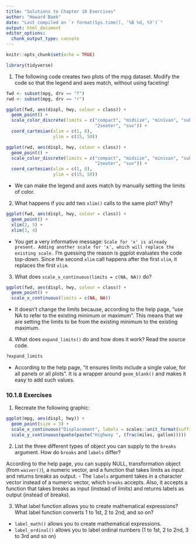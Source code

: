 ```yaml
---
title: "Solutions to Chapter 10 Exercises"
author: "Howard Baek"
date: "Last compiled on `r format(Sys.time(), '%B %d, %Y')`"
output: html_document
editor_options: 
  chunk_output_type: console
---
```


```r
knitr::opts_chunk$set(echo = TRUE)
```

```r
library(tidyverse)
```


1. The following code creates two plots of the mpg dataset. Modify the code so that the legend and axes match, without using faceting!

```r
fwd <- subset(mpg, drv == "f")
rwd <- subset(mpg, drv == "r")

ggplot(fwd, aes(displ, hwy, colour = class)) +
  geom_point() +
  scale_color_discrete(limits = c("compact", "midsize", "minivan", "subcompact",
                                  "2seater", "suv")) +
  coord_cartesian(xlim = c(1, 8),
                  ylim = c(15, 50))

ggplot(rwd, aes(displ, hwy, colour = class)) + 
  geom_point() +
  scale_color_discrete(limits = c("compact", "midsize", "minivan", "subcompact",
                                  "2seater", "suv")) +
  coord_cartesian(xlim = c(1, 8),
                  ylim = c(15, 50))
```

- We can make the legend and axes match by manually setting the limits of color.



2. What happens if you add two `xlim()` calls to the same plot? Why?

```r
ggplot(fwd, aes(displ, hwy, colour = class)) +
  geom_point() +
  xlim(2, 5) +
  xlim(3, 4)
```

- You get a very informative message: `Scale for 'x' is already present. Adding another scale for 'x', which will replace the existing scale.` I'm guessing the reason is ggplot evaluates the code top-down. Since the second `xlim` call happens after the first `xlim`, it replaces the first `xlim`.


3. What does `scale_x_continuous(limits = c(NA, NA))` do?

```r
ggplot(fwd, aes(displ, hwy, colour = class)) +
  geom_point() +
  scale_x_continuous(limits = c(NA, NA))
```

- It doesn't change the limits because, according to the help page, "use NA to refer to the existing minimum or maximum". This means that we are setting the limits to be from the existing minimum to the existing maximum.



4. What does `expand_limits()` do and how does it work?  Read the source code.

```r
?expand_limits
```

- According to the help page, "it ensures limits include a single value, for all panels or all plots". It is a wrapper around `geom_blank()` and makes it easy to add such values.






### 10.1.8 Exercises

1. Recreate the following graphic:

```r
ggplot(mpg, aes(displ, hwy)) + 
  geom_point(size = 3) +  
  scale_x_continuous("Displacement", labels = scales::unit_format(suffix = "L")) + 
  scale_y_continuous(quote(paste("Highway ", (frac(miles, gallon))))) 
```


2. List the three different types of object you can supply to the `breaks` argument. How do `breaks` and `labels` differ?

According to the help page, you can supply NULL, transformation object (from `waiver()`), a numeric vector, and a function that takes limits as input and returns breaks as output.
- The `labels` argument takes in a character vector instead of a numeric vector, which `breaks` accepts. Also, it accepts a function that takes breaks as input (instead of limits) and returns labels as output (instead of breaks).


3. What label function allows you to create mathematical expressions? What label function converts 1 to 1st, 2 to 2nd, and so on?

- `label_math()` allows you to create mathematical expressions. 
- `label_ordinal()` allows you to label ordinal numbers (1 to 1st, 2 to 2nd, 3 to 3rd and so on)


